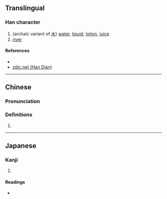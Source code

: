 {{character info/new}}
==Translingual==

===Han character===
{{Han char|rn=85|rad=水|as=01|sn=5|four=|canj=XE,FF,XXFF}}

# (archaic variant of [[水]]) [[water]], [[liquid]], [[lotion]], [[juice]]
# [[river]]

====References====
* {{Han ref|kx=0603.011|dkj=17092|hdz=31545.011|uh=6C3A|ud=27706}}
* [http://www.zdic.net/z/1c/js/6C3A.htm zdic.net (Han Dian)]

----

==Chinese==
{{zh-forms}}

===Pronunciation===
{{zh-pron
|m=shuǐ
|c=seoi2
|mc=
|oc=
|ma=zh-shuǐ.ogg
|cat=n
}}

===Definitions===
{{zh-hanzi}}

# {{rfdef|lang=zh}}

----

==Japanese==

===Kanji===
{{ja-kanji|grade=|rs=水01}}

# {{defn|lang=ja|sort=水01}}

====Readings====
* {{ja-readings|on=[[すい]] (sui)|kun=[[したみず]] (shitamizu)}}